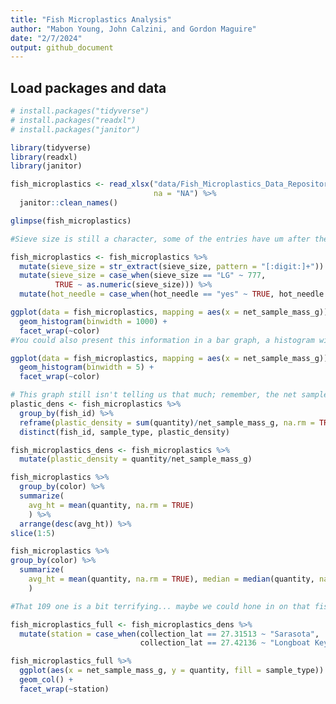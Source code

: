 ```yaml
---
title: "Fish Microplastics Analysis"
author: "Mabon Young, John Calzini, and Gordon Maguire"
date: "2/7/2024"
output: github_document
---
```


## Load packages and data

```r
# install.packages("tidyverse")
# install.packages("readxl")
# install.packages("janitor")

library(tidyverse)
library(readxl)
library(janitor)
```

```r
fish_microplastics <- read_xlsx("data/Fish_Microplastics_Data_Repository.xlsx", 
                                na = "NA") %>%
  janitor::clean_names() 

glimpse(fish_microplastics) 

#Sieve size is still a character, some of the entries have um after them, will need to figure out how to fix that later. Could also convert hot needle into a logical vector.
```

```r
fish_microplastics <- fish_microplastics %>%
  mutate(sieve_size = str_extract(sieve_size, pattern = "[:digit:]+")) %>%
  mutate(sieve_size = case_when(sieve_size == "LG" ~ 777,
          TRUE ~ as.numeric(sieve_size))) %>%
  mutate(hot_needle = case_when(hot_needle == "yes" ~ TRUE, hot_needle == "no" ~ FALSE))
```


```r
ggplot(data = fish_microplastics, mapping = aes(x = net_sample_mass_g)) +
  geom_histogram(binwidth = 1000) + 
  facet_wrap(~color) 
#You could also present this information in a bar graph, a histogram with a binwidth of 1000 will always be just 1 bar. Also, I wonder why we're seeing negative values? It's probably a result of overly large binwidth, but maybe ask Laurie about that.

ggplot(data = fish_microplastics, mapping = aes(x = net_sample_mass_g)) +
  geom_histogram(binwidth = 5) + 
  facet_wrap(~color) 

# This graph still isn't telling us that much; remember, the net sample mass isn't the mass of the plastic, it's the mass of the sample the plastic was taken from. It could still be helpful if we wanted to look at microplastic density, though! 
plastic_dens <- fish_microplastics %>%
  group_by(fish_id) %>%
  reframe(plastic_density = sum(quantity)/net_sample_mass_g, na.rm = TRUE, sample_type) %>%
  distinct(fish_id, sample_type, plastic_density)

fish_microplastics_dens <- fish_microplastics %>%
  mutate(plastic_density = quantity/net_sample_mass_g)
```

```r
fish_microplastics %>%
  group_by(color) %>%
  summarize(
    avg_ht = mean(quantity, na.rm = TRUE)
    ) %>% 
  arrange(desc(avg_ht)) %>% 
slice(1:5) 
```
```r
fish_microplastics %>% 
group_by(color) %>%
  summarize(
    avg_ht = mean(quantity, na.rm = TRUE), median = median(quantity, na.rm = TRUE), min = min(quantity, na.rm = TRUE), max = max(quantity, na.rm = TRUE), sd = sd(quantity, na.rm = TRUE), IQR = IQR(quantity, na.rm = TRUE)
    )

#That 109 one is a bit terrifying... maybe we could hone in on that fish and see if there's anything unique about it in the spatial data?
```
```r
fish_microplastics_full <- fish_microplastics_dens %>%
  mutate(station = case_when(collection_lat == 27.31513 ~ "Sarasota", 
                             collection_lat == 27.42136 ~ "Longboat Key"))
```

```r
fish_microplastics_full %>%
  ggplot(aes(x = net_sample_mass_g, y = quantity, fill = sample_type)) +
  geom_col() +
  facet_wrap(~station)
```


